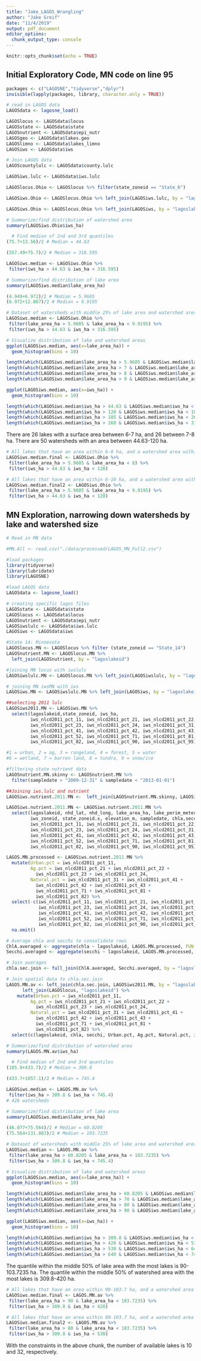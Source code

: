 ```yaml
---
title: "Jake_LAGOS_Wrangling"
author: "Jake Greif"
date: "11/4/2019"
output: pdf_document
editor_options: 
  chunk_output_type: console
---
```


```r
knitr::opts_chunk$set(echo = TRUE)
```

## Initial Exploratory Code, MN code on line 95
```r
packages <- c("LAGOSNE","tidyverse","dplyr")
invisible(lapply(packages, library, character.only = TRUE)) 

# read in LAGOS data
LAGOSdata <- lagosne_load()

LAGOSlocus <- LAGOSdata$locus
LAGOSstate <- LAGOSdata$state
LAGOSnutrient <- LAGOSdata$epi_nutr
LAGOSgeo <- LAGOSdata$lakes.geo
LAGOSlimno <- LAGOSdata$lakes_limno
LAGOSiws <- LAGOSdata$iws

# Join LAGOS data
LAGOScountylulc <- LAGOSdata$county.lulc

LAGOSiws.lulc <- LAGOSdata$iws.lulc

LAGOSlocus.Ohio <- LAGOSlocus %>% filter(state_zoneid == "State_6")

LAGOSiws.Ohio <- LAGOSlocus.Ohio %>% left_join(LAGOSiws.lulc, by = "lagoslakeid")

LAGOSiws.Ohio <- LAGOSlocus.Ohio %>% left_join(LAGOSiws, by = "lagoslakeid")

# Summarize/find distribution of watershed area
summary(LAGOSiws.Ohio$iws_ha)

  # Find median of 2nd and 3rd quantiles
(75.7+13.56)/2 # Median = 44.63

(557.49+75.7)/2 # Median = 316.595

LAGOSiws.median <- LAGOSiws.Ohio %>%
 filter(iws_ha > 44.63 & iws_ha < 316.595)

# Summarize/find distribution of lake area
summary(LAGOSiws.median$lake_area_ha)

(4.949+6.972)/2 # Median = 5.9605
(6.972+12.867)/2 # Median = 9.9195

# Dataset of watersheds with middle 25% of lake area and watershed area
LAGOSiws.median <- LAGOSiws.Ohio %>%
 filter(lake_area_ha > 5.9605 & lake_area_ha < 9.9195) %>%
 filter(iws_ha > 44.63 & iws_ha < 316.595)

# Visualize distribution of lake and watershed areas
ggplot(LAGOSiws.median, aes(x=lake_area_ha)) + 
  geom_histogram(bins = 10)

length(which(LAGOSiws.median$lake_area_ha > 5.9605 & LAGOSiws.median$lake_area_ha < 7))
length(which(LAGOSiws.median$lake_area_ha > 7 & LAGOSiws.median$lake_area_ha < 8))
length(which(LAGOSiws.median$lake_area_ha > 8 & LAGOSiws.median$lake_area_ha < 9))
length(which(LAGOSiws.median$lake_area_ha > 9 & LAGOSiws.median$lake_area_ha < 9.9195))

ggplot(LAGOSiws.median, aes(x=iws_ha)) + 
  geom_histogram(bins = 10)

length(which(LAGOSiws.median$iws_ha > 44.63 & LAGOSiws.median$iws_ha < 120))
length(which(LAGOSiws.median$iws_ha > 120 & LAGOSiws.median$iws_ha < 185))
length(which(LAGOSiws.median$iws_ha > 185 & LAGOSiws.median$iws_ha < 260))
length(which(LAGOSiws.median$iws_ha > 260 & LAGOSiws.median$iws_ha < 316.595))
```

There are 26 lakes with a surface area between 6-7 ha, and 26 between 7-8 ha.
There are 50 watersheds with an area between 44.63-120 ha.

```r
# All lakes that have an area within 6-8 ha, and a watershed area within 45-120 ha.
LAGOSiws.median.final <- LAGOSiws.Ohio %>%
 filter(lake_area_ha > 5.9605 & lake_area_ha < 8) %>%
 filter(iws_ha > 44.63 & iws_ha < 120)

# All lakes that have an area within 6-10 ha, and a watershed area within 45-120 ha.
LAGOSiws.median.final2 <- LAGOSiws.Ohio %>%
 filter(lake_area_ha > 5.9605 & lake_area_ha < 9.9195) %>%
 filter(iws_ha > 44.63 & iws_ha < 120)
```

## MN Exploration, narrowing down watersheds by lake and watershed size
```r
# Read in MN data

#MN.All <- read.csv("./data/processed/LAGOS_MN_Full2.csv")

#load packages
library(tidyverse)
library(lubridate)
library(LAGOSNE)

#load LAGOS data
LAGOSdata <- lagosne_load()

# creating specific lagos files
LAGOSstate <- LAGOSdata$state
LAGOSlocus <- LAGOSdata$locus
LAGOSnutrient <- LAGOSdata$epi_nutr
LAGOSiwslulc <- LAGOSdata$iws.lulc
LAGOSiws <- LAGOSdata$iws

#State 14: Minnesota
LAGOSlocus.MN <- LAGOSlocus %>% filter (state_zoneid == "State_14")
LAGOSnutrient.MN <- LAGOSlocus.MN %>%
  left_join(LAGOSnutrient, by = "lagoslakeid") 

#joining MN locus with iwslulc
LAGOSiwslulc.MN <- LAGOSlocus.MN %>% left_join(LAGOSiwslulc, by = "lagoslakeid")

# joining MN iwsMN with iws
LAGOSiws.MN <- LAGOSiwslulc.MN %>% left_join(LAGOSiws, by = "lagoslakeid")

##selecting 2011 lulc
LAGOSiws2011.MN <- LAGOSiws.MN %>% 
  select(lagoslakeid,state_zoneid, iws_ha,
         iws_nlcd2011_pct_11, iws_nlcd2011_pct_21, iws_nlcd2011_pct_22,
         iws_nlcd2011_pct_23, iws_nlcd2011_pct_24, iws_nlcd2011_pct_31,
         iws_nlcd2011_pct_41, iws_nlcd2011_pct_42, iws_nlcd2011_pct_43,
         iws_nlcd2011_pct_52, iws_nlcd2011_pct_71, iws_nlcd2011_pct_81,
         iws_nlcd2011_pct_82, iws_nlcd2011_pct_90, iws_nlcd2011_pct_95)

#1 = urban, 2 = ag, 3 = rangeland, 4 = forest, 5 = water
#6 = wetland, 7 = barren land, 8 = tundra, 9 = snow/ice

#filtering state nutrient data
LAGOSnutrient.MN.skinny <- LAGOSnutrient.MN %>%
  filter(sampledate > "2009-12-31" & sampledate < "2013-01-01")

##Joining iws.lulc and nutrient
LAGOSiws.nutrient.2011.MN <-  left_join(LAGOSnutrient.MN.skinny, LAGOSiws2011.MN, by = c("lagoslakeid")) 

LAGOSiws.nutrient.2011.MN <- LAGOSiws.nutrient.2011.MN %>%
  select(lagoslakeid, nhd_lat, nhd_long, lake_area_ha, lake_perim_meters,
         iws_zoneid, state_zoneid.x, elevation_m, sampledate, chla,secchi, 
         iws_nlcd2011_pct_11, iws_nlcd2011_pct_21, iws_nlcd2011_pct_22, 
         iws_nlcd2011_pct_23, iws_nlcd2011_pct_24, iws_nlcd2011_pct_31, 
         iws_nlcd2011_pct_41, iws_nlcd2011_pct_42, iws_nlcd2011_pct_43, 
         iws_nlcd2011_pct_52, iws_nlcd2011_pct_71, iws_nlcd2011_pct_81, 
         iws_nlcd2011_pct_82, iws_nlcd2011_pct_90, iws_nlcd2011_pct_95)

LAGOS.MN.processed <- LAGOSiws.nutrient.2011.MN %>%
  mutate(Urban.pct = iws_nlcd2011_pct_11,
         Ag.pct = iws_nlcd2011_pct_21 + iws_nlcd2011_pct_22 +
           iws_nlcd2011_pct_23 + iws_nlcd2011_pct_24, 
         Natural.pct = iws_nlcd2011_pct_31 + iws_nlcd2011_pct_41 + 
           iws_nlcd2011_pct_42 + iws_nlcd2011_pct_43 + 
           iws_nlcd2011_pct_71 + iws_nlcd2011_pct_81 + 
           iws_nlcd2011_pct_82) %>%
  select(-c(iws_nlcd2011_pct_11, iws_nlcd2011_pct_21, iws_nlcd2011_pct_22, 
            iws_nlcd2011_pct_23, iws_nlcd2011_pct_24, iws_nlcd2011_pct_31, 
            iws_nlcd2011_pct_41, iws_nlcd2011_pct_42, iws_nlcd2011_pct_43, 
            iws_nlcd2011_pct_52, iws_nlcd2011_pct_71, iws_nlcd2011_pct_81, 
            iws_nlcd2011_pct_82, iws_nlcd2011_pct_90, iws_nlcd2011_pct_95)) %>%
  na.omit()

# Average chla and secchi to consolidate rows
ChlA.averaged <- aggregate(chla ~ lagoslakeid, LAGOS.MN.processed, FUN = mean)
Secchi.averaged <- aggregate(secchi ~ lagoslakeid, LAGOS.MN.processed, FUN = mean)

# Join averages
chla.sec.join <- full_join(ChlA.averaged, Secchi.averaged, by = "lagoslakeid")

# Join spatial data to chla.sec.join
LAGOS.MN.av <- left_join(chla.sec.join, LAGOSiws2011.MN, by = "lagoslakeid") %>%
      left_join(LAGOSlocus, "lagoslakeid") %>%
    mutate(Urban.pct = iws_nlcd2011_pct_11,
         Ag.pct = iws_nlcd2011_pct_21 + iws_nlcd2011_pct_22 +
           iws_nlcd2011_pct_23 + iws_nlcd2011_pct_24, 
         Natural.pct = iws_nlcd2011_pct_31 + iws_nlcd2011_pct_41 + 
           iws_nlcd2011_pct_42 + iws_nlcd2011_pct_43 + 
           iws_nlcd2011_pct_71 + iws_nlcd2011_pct_81 + 
           iws_nlcd2011_pct_82) %>%
  select(c(lagoslakeid, chla, secchi, Urban.pct, Ag.pct, Natural.pct, iws_ha, lake_area_ha))


```

```r
# Summarize/find distribution of watershed area
summary(LAGOS.MN.av$iws_ha)

  # Find median of 2nd and 3rd quantiles
(185.9+433.7)/2 # Median = 309.8

(433.7+1057.1)/2 # Median = 745.4

LAGOSiws.median <- LAGOS.MN.av %>%
 filter(iws_ha > 309.8 & iws_ha < 745.4)
# 426 watersheds

# Summarize/find distribution of lake area
summary(LAGOSiws.median$lake_area_ha)

(46.077+75.564)/2 # Median = 60.8205
(75.564+131.883)/2 # Median = 103.7235

# Dataset of watersheds with middle 25% of lake area and watershed area
LAGOSiws.median <- LAGOS.MN.av %>%
 filter(lake_area_ha > 60.8205 & lake_area_ha < 103.7235) %>%
 filter(iws_ha > 309.8 & iws_ha < 745.4)

# Visualize distribution of lake and watershed areas
ggplot(LAGOSiws.median, aes(x=lake_area_ha)) + 
  geom_histogram(bins = 10)

length(which(LAGOSiws.median$lake_area_ha > 60.8205 & LAGOSiws.median$lake_area_ha < 70))
length(which(LAGOSiws.median$lake_area_ha > 70 & LAGOSiws.median$lake_area_ha < 80))
length(which(LAGOSiws.median$lake_area_ha > 80 & LAGOSiws.median$lake_area_ha < 90))
length(which(LAGOSiws.median$lake_area_ha > 90 & LAGOSiws.median$lake_area_ha < 103.7235))

ggplot(LAGOSiws.median, aes(x=iws_ha)) + 
  geom_histogram(bins = 10)

length(which(LAGOSiws.median$iws_ha > 309.8 & LAGOSiws.median$iws_ha < 420))
length(which(LAGOSiws.median$iws_ha > 420 & LAGOSiws.median$iws_ha < 530))
length(which(LAGOSiws.median$iws_ha > 530 & LAGOSiws.median$iws_ha < 640))
length(which(LAGOSiws.median$iws_ha > 640 & LAGOSiws.median$iws_ha < 745.4))
```

The quantile within the middle 50% of lake area with the most lakes is 90-103.7235 ha.
The quantile within the middle 50% of watershed area with the most lakes is 309.8-420 ha.

```r
# All lakes that have an area within 90-103.7 ha, and a watershed area within 309.8-420 ha.
LAGOSiws.median.final <- LAGOS.MN.av %>%
 filter(lake_area_ha > 90 & lake_area_ha < 103.7235) %>%
 filter(iws_ha > 309.8 & iws_ha < 420)

# All lakes that have an area within 80-103.7 ha, and a watershed area within 309.8-530 ha.
LAGOSiws.median.final2 <- LAGOS.MN.av %>%
 filter(lake_area_ha > 80 & lake_area_ha < 103.7235) %>%
 filter(iws_ha > 309.8 & iws_ha < 530)
```

With the constraints in the above chunk, the number of available lakes is 10 and 32, respectively.